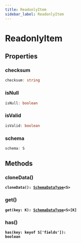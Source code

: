 ```yaml
---
title: ReadonlyItem
sidebar_label: ReadonlyItem
---
```


# ReadonlyItem

## Properties

### checksum

```typescript
checksum: string
```

### isNull

```typescript
isNull: boolean
```

### isValid

```typescript
isValid: boolean
```

### schema

```typescript
schema: S
```

## Methods

### cloneData()

**<code>cloneData(): [SchemaDataType](/api/types/schemadatatype)&lt;S&gt;</code>**

### get()

**<code>get(key: K): [SchemaDataType](/api/types/schemadatatype)&lt;S&gt;[K]</code>**

### has()

**<code>has(key: keyof S['fields']): boolean</code>**


